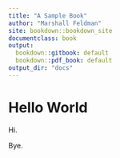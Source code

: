 ```yaml
---
title: "A Sample Book"
author: "Marshall Feldman"
site: bookdown::bookdown_site
documentclass: book
output:
  bookdown::gitbook: default
  bookdown::pdf_book: default
output_dir: "docs"
---
```


# Hello World

Hi.

Bye.

<!-- If you need PDF output, uncomment bookdown::pdf_book above in YAML. You will need a LaTeX installation, e.g., https://yihui.name/tinytex/ -->
